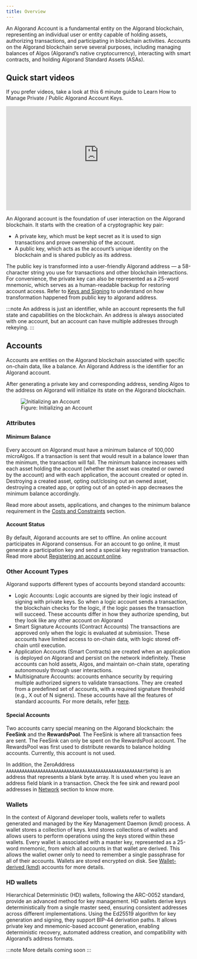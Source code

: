 ```yaml
---
title: Overview
---
```



An Algorand Account is a fundamental entity on the Algorand blockchain, representing an individual user or entity capable of holding assets, authorizing transactions, and participating in blockchain activities. Accounts on the Algorand blockchain serve several purposes, including managing balances of Algos (Algorand’s native cryptocurrency), interacting with smart contracts, and holding Algorand Standard Assets (ASAs).

## Quick start videos

If you prefer videos, take a look at this 6 minute guide to Learn How to Manage Private / Public Algorand Account Keys.

<iframe
  width='100%'
  style='aspect-ratio:16/9'
  src='https://www.youtube-nocookie.com/embed/SewNDCBvk58'
  title='YouTube video player'
  frameborder='0'
  allow='accelerometer; autoplay; clipboard-write; encrypted-media; gyroscope; picture-in-picture; web-share'
  allowfullscreen
></iframe>

An Algorand account is the foundation of user interaction on the Algorand blockchain. It starts with the creation of a cryptographic key pair:

- A private key, which must be kept secret as it is used to sign transactions and prove ownership of the account.
- A public key, which acts as the account’s unique identity on the blockchain and is shared publicly as its address.

The public key is transformed into a user-friendly Algorand address — a 58-character string you use for transactions and other blockchain interactions. For convenience, the private key can also be represented as a 25-word mnemonic, which serves as a human-readable backup for restoring account access. Refer to [Keys and Signing](/concepts/accounts/keys-signing) to understand on how transformation happened from public key to algorand address.

:::note
An address is just an identifier, while an account represents the full state and capabilities on the blockchain. An address is always associated with one account, but an account can have multiple addresses through rekeying.
:::

## Accounts

Accounts are entities on the Algorand blockchain associated with specific on-chain data, like a balance. An Algorand Address is the identifier for an Algorand account.

After generating a private key and corresponding address, sending Algos to the address on Algorand will initialize its state on the Algorand blockchain.

<figure>
  <Image src={initAccountDiagram} alt='Initializing an Account' />
  <figcaption>Figure: Initializing an Account</figcaption>
</figure>

### Attributes

#### Minimum Balance

Every account on Algorand must have a minimum balance of 100,000 microAlgos. If a transaction is sent that would result in a balance lower than the minimum, the transaction will fail. The minimum balance increases with each asset holding the account (whether the asset was created or owned by the account) and with each application, the account created or opted in. Destroying a created asset, opting out/closing out an owned asset, destroying a created app, or opting out of an opted-in app decreases the minimum balance accordingly.

Read more about assets, applications, and changes to the minimum balance requirement in the [Costs and Constraints](/concepts/smart-contracts/costs-constraints) section.

#### Account Status

By default, Algorand accounts are set to offline. An online account participates in Algorand consensus. For an account to go online, it must generate a participation key and send a special key registration transaction. Read more about [Registering an account online](/protocol/registration).

### Other Account Types

Algorand supports different types of accounts beyond standard accounts:

- Logic Accounts: Logic accounts are signed by their logic instead of signing with private keys. So when a logic account sends a transaction, the blockchain checks for the logic, if the logic passes the transaction will succeed. These accounts differ in how they authorize spending, but they look like any other account on Algorand
- Smart Signature Accounts (Contract Accounts) The transactions are approved only when the logic is evaluated at submission. These accounts have limited access to on-chain data, with logic stored off-chain until execution.
- Application Accounts (Smart Contracts) are created when an application is deployed on Algorand and persist on the network indefinitely. These accounts can hold assets, Algos, and maintain on-chain state, operating autonomously through user interactions.
- Multisignature Accounts: accounts enhance security by requiring multiple authorized signers to validate transactions. They are created from a predefined set of accounts, with a required signature threshold (e.g., X out of N signers). These accounts have all the features of standard accounts. For more details, refer [here](/concepts/accounts/multisig).

#### Special Accounts

Two accounts carry special meaning on the Algorand blockchain: the **FeeSink** and the **RewardsPool**. The FeeSink is where all transaction fees are sent. The FeeSink can only be spent on the RewardsPool account. The RewardsPool was first used to distribute rewards to balance holding accounts. Currently, this account is not used.

In addition, the ZeroAddress `AAAAAAAAAAAAAAAAAAAAAAAAAAAAAAAAAAAAAAAAAAAAAAAAAAAAY5HFKQ` is an address that represents a blank byte array. It is used when you leave an address field blank in a transaction.
Check the fee sink and reward pool addresses in [Network](/protocol/networks) section to know more.

### Wallets

In the context of Algorand developer tools, wallets refer to wallets generated and managed by the Key Management Daemon (kmd) process. A wallet stores a collection of keys. kmd stores collections of wallets and allows users to perform operations using the keys stored within these wallets. Every wallet is associated with a master key, represented as a 25-word mnemonic, from which all accounts in that wallet are derived. This allows the wallet owner only to need to remember a single passphrase for all of their accounts. Wallets are stored encrypted on disk. See [Wallet-derived (kmd)](/concepts/accounts/create) accounts for more details.

### HD wallets

Hierarchical Deterministic (HD) wallets, following the ARC-0052 standard, provide an advanced method for key management. HD wallets derive keys deterministically from a single master seed, ensuring consistent addresses across different implementations. Using the Ed25519 algorithm for key generation and signing, they support BIP-44 derivation paths.
It allows private key and mnemonic-based account generation, enabling deterministic recovery, automated address creation, and compatibility with Algorand’s address formats.

:::note
More details coming soon
:::

```

```
